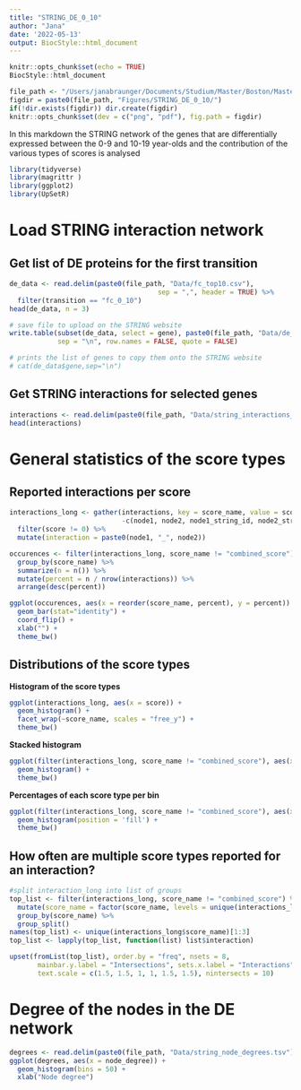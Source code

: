 ```yaml
---
title: "STRING_DE_0_10"
author: "Jana"
date: '2022-05-13'
output: BiocStyle::html_document
---
```


```r
knitr::opts_chunk$set(echo = TRUE)
BiocStyle::html_document 

file_path <- "/Users/janabraunger/Documents/Studium/Master/Boston/Masterarbeit/"
figdir = paste0(file_path, "Figures/STRING_DE_0_10/")
if(!dir.exists(figdir)) dir.create(figdir)
knitr::opts_chunk$set(dev = c("png", "pdf"), fig.path = figdir)
```

In this markdown the STRING network of the genes that are differentially expressed between
the 0-9 and 10-19 year-olds and the contribution of the various types of scores is analysed


```r
library(tidyverse)
library(magrittr )
library(ggplot2)
library(UpSetR)
```

# Load STRING interaction network

## Get list of DE proteins for the first transition
```r
de_data <- read.delim(paste0(file_path, "Data/fc_top10.csv"), 
                                     sep = ",", header = TRUE) %>%
  filter(transition == "fc_0_10")
head(de_data, n = 3)
```

```r
# save file to upload on the STRING website
write.table(subset(de_data, select = gene), paste0(file_path, "Data/de_genes_0_10.txt"), 
            sep = "\n", row.names = FALSE, quote = FALSE)

# prints the list of genes to copy them onto the STRING website
# cat(de_data$gene,sep="\n")
```


## Get STRING interactions for selected genes
```r
interactions <- read.delim(paste0(file_path, "Data/string_interactions_physical.tsv"), sep = "\t")
head(interactions)
```

# General statistics of the score types

## Reported interactions per score
```r
interactions_long <- gather(interactions, key = score_name, value = score, 
                            -c(node1, node2, node1_string_id, node2_string_id)) %>%
  filter(score != 0) %>%
  mutate(interaction = paste0(node1, "_", node2))

occurences <- filter(interactions_long, score_name != "combined_score") %>%
  group_by(score_name) %>% 
  summarize(n = n()) %>%
  mutate(percent = n / nrow(interactions)) %>%
  arrange(desc(percent))

ggplot(occurences, aes(x = reorder(score_name, percent), y = percent)) +
  geom_bar(stat="identity") + 
  coord_flip() +
  xlab("") +
  theme_bw()
```


## Distributions of the score types

**Histogram of the score types**
```r
ggplot(interactions_long, aes(x = score)) + 
  geom_histogram() + 
  facet_wrap(~score_name, scales = "free_y") +
  theme_bw()
```

**Stacked histogram**
```r
ggplot(filter(interactions_long, score_name != "combined_score"), aes(x = score, fill = score_name)) + 
  geom_histogram() +
  theme_bw()
```

**Percentages of each score type per bin**
```r
ggplot(filter(interactions_long, score_name != "combined_score"), aes(x = score, fill = score_name)) + 
  geom_histogram(position = 'fill') +
  theme_bw()
```


## How often are multiple score types reported for an interaction?
```r
#split interaction_long into list of groups
top_list <- filter(interactions_long, score_name != "combined_score") %>% 
  mutate(score_name = factor(score_name, levels = unique(interactions_long$score_name))) %>%
  group_by(score_name) %>% 
  group_split()
names(top_list) <- unique(interactions_long$score_name)[1:3]
top_list <- lapply(top_list, function(list) list$interaction)

upset(fromList(top_list), order.by = "freq", nsets = 8,
       mainbar.y.label = "Intersections", sets.x.label = "Interactions",
       text.scale = c(1.5, 1.5, 1, 1, 1.5, 1.5), nintersects = 10)
```

# Degree of the nodes in the DE network
```r
degrees <- read.delim(paste0(file_path, "Data/string_node_degrees.tsv"), sep = "\t")
ggplot(degrees, aes(x = node_degree)) +
  geom_histogram(bins = 50) +
  xlab("Node degree")
```







